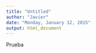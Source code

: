 ```yaml
---
title: "Untitled"
author: "Javier"
date: "Monday, January 12, 2015"
output: html_document
---
```


Prueba